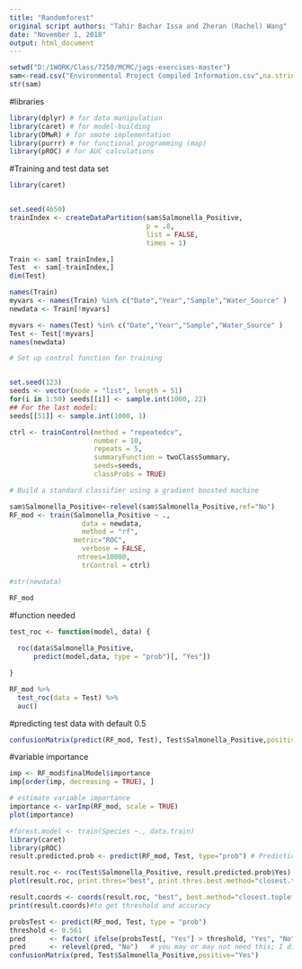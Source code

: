 ```yaml
---
title: "Randomforest"
original script authors: "Tahir Bachar Issa and Zheran (Rachel) Wang"
date: "November 1, 2018"
output: html_document
---
```




```r
setwd("D:/1WORK/Class/7250/MCMC/jags-exercises-master")
sam<-read.csv("Environmental Project Compiled Information.csv",na.strings=c("", "NA", "NULL"),stringsAsFactors = T)
str(sam)
```



#libraries
```r
library(dplyr) # for data manipulation
library(caret) # for model-building
library(DMwR) # for smote implementation
library(purrr) # for functional programming (map)
library(pROC) # for AUC calculations
```

#Training and test data set
```r
library(caret)


set.seed(4650)
trainIndex <- createDataPartition(sam$Salmonella_Positive, 
                                  p = .8, 
                                  list = FALSE, 
                                  times = 1)

Train <- sam[ trainIndex,]
Test  <- sam[-trainIndex,]
dim(Test)

```



```r
names(Train)
myvars <- names(Train) %in% c("Date","Year","Sample","Water_Source" ) 
newdata <- Train[!myvars]

myvars <- names(Test) %in% c("Date","Year","Sample","Water_Source" ) 
Test <- Test[!myvars]
names(newdata)
```

```r
# Set up control function for training


set.seed(123)
seeds <- vector(mode = "list", length = 51)
for(i in 1:50) seeds[[i]] <- sample.int(1000, 22) 
## For the last model:
seeds[[51]] <- sample.int(1000, 1)

ctrl <- trainControl(method = "repeatedcv",
                     number = 10,
                     repeats = 5,
                     summaryFunction = twoClassSummary,
                     seeds=seeds,
                     classProbs = TRUE)

# Build a standard classifier using a gradient boosted machine

sam$Salmonella_Positive<-relevel(sam$Salmonella_Positive,ref="No")
RF_mod <- train(Salmonella_Positive ~ .,
                  data = newdata,
                  method = "rf",
                metric="ROC",
                  verbose = FALSE,
                 ntrees=10000,
                  trControl = ctrl)

#str(newdata)
```

```r
RF_mod
```

#function needed

```r
test_roc <- function(model, data) {
  
  roc(data$Salmonella_Positive,
      predict(model,data, type = "prob")[, "Yes"])

}
```



```r

RF_mod %>%
  test_roc(data = Test) %>%
  auc()
```



#predicting test data with default 0.5
```r

confusionMatrix(predict(RF_mod, Test), Test$Salmonella_Positive,positive = "Yes")

```



#variable importance

```r
 
imp <- RF_mod$finalModel$importance 
imp[order(imp, decreasing = TRUE), ] 

# estimate variable importance
importance <- varImp(RF_mod, scale = TRUE)
plot(importance)
```



```r
#forest.model <- train(Species ~., data.train)
library(caret)
library(pROC)
result.predicted.prob <- predict(RF_mod, Test, type="prob") # Prediction

result.roc <- roc(Test$Salmonella_Positive, result.predicted.prob$Yes) # Draw ROC curve.
plot(result.roc, print.thres="best", print.thres.best.method="closest.topleft")

result.coords <- coords(result.roc, "best", best.method="closest.topleft", ret=c("threshold", "accuracy"))
print(result.coords)#to get threshold and accuracy
```


```r
probsTest <- predict(RF_mod, Test, type = "prob")
threshold <- 0.561
pred      <- factor( ifelse(probsTest[, "Yes"] > threshold, "Yes", "No") )
pred      <- relevel(pred, "No")   # you may or may not need this; I did
confusionMatrix(pred, Test$Salmonella_Positive,positive="Yes")
```

